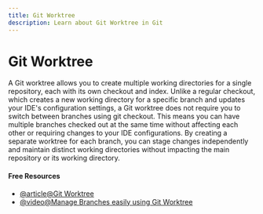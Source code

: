```yaml
---
title: Git Worktree
description: Learn about Git Worktree in Git
---
```


# Git Worktree

A Git worktree allows you to create multiple working directories for a single repository, each with its own checkout and index. Unlike a regular checkout, which creates a new working directory for a specific branch and updates your IDE's configuration settings, a Git worktree does not require you to switch between branches using git checkout. This means you can have multiple branches checked out at the same time without affecting each other or requiring changes to your IDE configurations. By creating a separate worktree for each branch, you can stage changes independently and maintain distinct working directories without impacting the main repository or its working directory.

#### Free Resources

- [@article@Git Worktree](https://www.gitkraken.com/learn/git/git-worktree)
- [@video@Manage Branches easily using Git Worktree](https://www.youtube.com/watch?v=cRunWRC8ye0)
